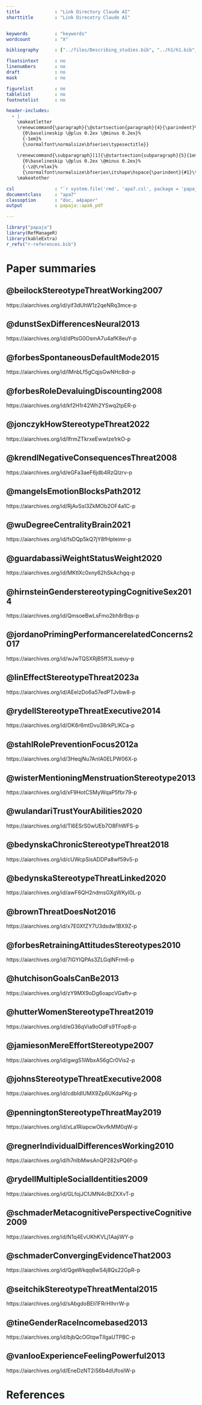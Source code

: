 ```yaml
---
title             : "Link Directory Claude AI"
shorttitle        : "Link Direcotry Claude AI"


keywords          : "keywords"
wordcount         : "X"

bibliography      : ["../files/Describing_studies.bib", "../h1/h1.bib", "../h2/h2.bib", "../h3/h3.bib"]

floatsintext      : no
linenumbers       : no 
draft             : no
mask              : no

figurelist        : no
tablelist         : no
footnotelist      : no

header-includes:
  - |
    \makeatletter
    \renewcommand{\paragraph}{\@startsection{paragraph}{4}{\parindent}%
      {0\baselineskip \@plus 0.2ex \@minus 0.2ex}%
      {-1em}%
      {\normalfont\normalsize\bfseries\typesectitle}}
    
    \renewcommand{\subparagraph}[1]{\@startsection{subparagraph}{5}{1em}%
      {0\baselineskip \@plus 0.2ex \@minus 0.2ex}%
      {-\z@\relax}%
      {\normalfont\normalsize\bfseries\itshape\hspace{\parindent}{#1}\textit{\addperi}}{\relax}}
    \makeatother

csl               : "`r system.file('rmd', 'apa7.csl', package = 'papaja')`"
documentclass     : "apa7"
classoption       : "doc, a4paper"
output            : papaja::apa6_pdf

---
```


```r
library("papaja")
library(RefManageR)
library(kableExtra)
r_refs("r-references.bib")
```

# Paper summaries

## @beilockStereotypeThreatWorking2007

https://aiarchives.org/id/yif3dUhW1z2qeNRq3mce-p

## @dunstSexDifferencesNeural2013

https://aiarchives.org/id/dPtsG0OsmA7u4afK8euY-p

## @forbesSpontaneousDefaultMode2015

https://aiarchives.org/id/IMnbLf5gCqjsGwNHc8dr-p

## @forbesRoleDevaluingDiscounting2008

https://aiarchives.org/id/kf2H1r42Wh2YSwq2tpER-p

## @jonczykHowStereotypeThreat2022

https://aiarchives.org/id/IfrmZTkrxeEwwIze1rkO-p

## @krendlNegativeConsequencesThreat2008

https://aiarchives.org/id/eGFa3aeF6jdb4RzQIzrv-p

## @mangelsEmotionBlocksPath2012

https://aiarchives.org/id/RjAvSsI3ZkMOb2OF4a1C-p

## @wuDegreeCentralityBrain2021

https://aiarchives.org/id/fsDQp5kQ7jY8fHpteimr-p

## @guardabassiWeightStatusWeight2020

https://aiarchives.org/id/MKtlXc0xny62hSkAchgq-p

## @hirnsteinGenderstereotypingCognitiveSex2014

https://aiarchives.org/id/QmsoeBwLsFmo2bh8rBqs-p

## @jordanoPrimingPerformancerelatedConcerns2017

https://aiarchives.org/id/wJwTQSXRjB5ff3Lsueuy-p

## @linEffectStereotypeThreat2023a

https://aiarchives.org/id/AEeIzDo6a57edPTJvbw8-p

## @rydellStereotypeThreatExecutive2014

https://aiarchives.org/id/OK6r6mtDvu38rkPLlKCa-p

## @stahlRolePreventionFocus2012a

https://aiarchives.org/id/3HeqjNu7AnIA0ELPW06X-p

## @wisterMentioningMenstruationStereotype2013

https://aiarchives.org/id/xF9HotCSMyWqaP5fbr79-p

## @wulandariTrustYourAbilities2020

https://aiarchives.org/id/Tl6ESrS0wUEb7O8FhWFS-p

## @bedynskaChronicStereotypeThreat2018

https://aiarchives.org/id/cUWcpSisADDPa8wf59v5-p

## @bedynskaStereotypeThreatLinked2020

https://aiarchives.org/id/awF6QH2ndmsGXgWKyI0L-p

## @brownThreatDoesNot2016

https://aiarchives.org/id/x7E0XfZY7U3dsdw1BX9Z-p

## @forbesRetrainingAttitudesStereotypes2010

https://aiarchives.org/id/7lGYIQPAs3ZLGqlNFrm6-p

## @hutchisonGoalsCanBe2013

https://aiarchives.org/id/zY9MX9oDg6oapcVGaftv-p

## @hutterWomenStereotypeThreat2019

https://aiarchives.org/id/eG36qVia9oOdFs9TFop8-p

## @jamiesonMereEffortStereotype2007

https://aiarchives.org/id/gwgS1iWbxA56gCr0Vis2-p

## @johnsStereotypeThreatExecutive2008

https://aiarchives.org/id/cdbIdlUMX9Zp6UKdaPKg-p

## @penningtonStereotypeThreatMay2019

https://aiarchives.org/id/xLa1RiapcwOkvfkMM0qW-p

## @regnerIndividualDifferencesWorking2010

https://aiarchives.org/id/h7nIbMwsAnQP282sPQ6f-p

## @rydellMultipleSocialIdentities2009

https://aiarchives.org/id/GLfojJCfJMN4cBtZXXvT-p

## @schmaderMetacognitivePerspectiveCognitive2009

https://aiarchives.org/id/N1q4EvUKhKVLj1AajiWY-p

## @schmaderConvergingEvidenceThat2003

https://aiarchives.org/id/QgeWkqq6wS4j8Qs22GpR-p

## @seitchikStereotypeThreatMental2015

https://aiarchives.org/id/sAbgdoBEli1FRrHIhrrW-p

## @tineGenderRaceIncomebased2013

https://aiarchives.org/id/bjbQcOGtqwTIIgaUTPBC-p

## @vanlooExperienceFeelingPowerful2013

https://aiarchives.org/id/EneDzNT2iS6b4dUfoslW-p










# References


::: {#refs custom-style="Bibliography"}
:::
